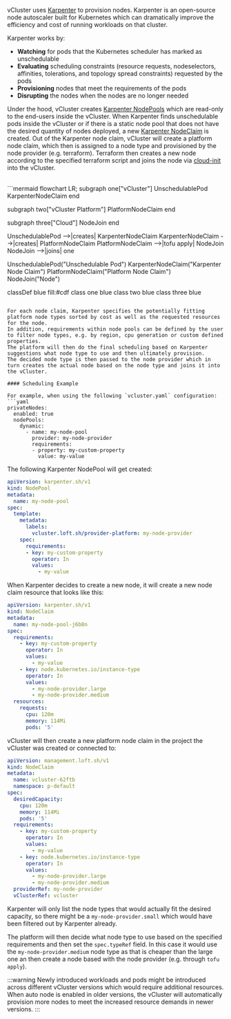 vCluster uses [Karpenter](https://karpenter.sh/docs/) to provision nodes. 
Karpenter is an open-source node autoscaler built for Kubernetes which can dramatically improve the efficiency and cost of running workloads on that cluster. 

Karpenter works by:
* **Watching** for pods that the Kubernetes scheduler has marked as unschedulable
* **Evaluating** scheduling constraints (resource requests, nodeselectors, affinities, tolerations, and topology spread constraints) requested by the pods
* **Provisioning** nodes that meet the requirements of the pods
* **Disrupting** the nodes when the nodes are no longer needed

Under the hood, vCluster creates [Karpenter NodePools](https://karpenter.sh/docs/concepts/nodepools/) which are read-only to the end-users inside the vCluster.
When Karpenter finds unschedulable pods inside the vCluster or if there is a static node pool that does not have the desired quantity of nodes deployed, a new [Karpenter NodeClaim](https://karpenter.sh/docs/concepts/nodeclaims/)
is created. Out of the Karpenter node claim, vCluster will create a platform node claim, which then is assigned to a node type and provisioned by the node provider (e.g. terraform).
Terraform then creates a new node according to the specified terraform script and joins the node via [cloud-init](https://cloud-init.io/) into the vCluster.

<br />
```mermaid
flowchart LR;
  subgraph one["vCluster"]
  UnschedulablePod
  KarpenterNodeClaim
  end

  subgraph two["vCluster Platform"]
  PlatformNodeClaim
  end

  subgraph three["Cloud"]
  NodeJoin
  end

  UnschedulablePod -->|creates| KarpenterNodeClaim
  KarpenterNodeClaim -->|creates| PlatformNodeClaim
  PlatformNodeClaim -->|tofu apply| NodeJoin
  NodeJoin -->|joins| one

  UnschedulablePod("Unschedulable Pod")
  KarpenterNodeClaim("Karpenter Node Claim")
  PlatformNodeClaim("Platform Node Claim")
  NodeJoin("Node")

  classDef blue fill:#cdf
  class one blue
  class two blue
  class three blue
```

For each node claim, Karpenter specifies the potentially fitting platform node types sorted by cost as well as the requested resources for the node. 
In addition, requirements within node pools can be defined by the user to filter node types, e.g. by region, cpu generation or custom defined properties.
The platform will then do the final scheduling based on Karpenter suggestions what node type to use and then ultimately provision.
The decided node type is then passed to the node provider which in turn creates the actual node based on the node type and joins it into the vCluster.

#### Scheduling Example

For example, when using the following `vcluster.yaml` configuration:
```yaml
privateNodes:
  enabled: true
  nodePools:
    dynamic:
      - name: my-node-pool
        provider: my-node-provider
        requirements:
        - property: my-custom-property
          value: my-value
```

The following Karpenter NodePool will get created:
```yaml
apiVersion: karpenter.sh/v1
kind: NodePool
metadata:
  name: my-node-pool
spec:
  template:
    metadata:
      labels:
        vcluster.loft.sh/provider-platform: my-node-provider
    spec:
      requirements:
      - key: my-custom-property
        operator: In
        values:
          - my-value
```

When Karpenter decides to create a new node, it will create a new node claim resource that looks like this:
```yaml
apiVersion: karpenter.sh/v1
kind: NodeClaim
metadata:
  name: my-node-pool-j6b8n
spec:
  requirements:
    - key: my-custom-property
      operator: In
      values:
        - my-value
    - key: node.kubernetes.io/instance-type
      operator: In
      values:
        - my-node-provider.large
        - my-node-provider.medium
  resources:
    requests:
      cpu: 120m
      memory: 114Mi
      pods: '5'
```

vCluster will then create a new platform node claim in the project the vCluster was created or connected to:
```yaml
apiVersion: management.loft.sh/v1
kind: NodeClaim
metadata:
  name: vcluster-62ftb
  namespace: p-default
spec:
  desiredCapacity:
    cpu: 120m
    memory: 114Mi
    pods: '5'
  requirements:
    - key: my-custom-property
      operator: In
      values:
        - my-value
    - key: node.kubernetes.io/instance-type
      operator: In
      values:
        - my-node-provider.large
        - my-node-provider.medium
  providerRef: my-node-provider
  vClusterRef: vcluster
```

Karpenter will only list the node types that would actually fit the desired capacity, so there might be a `my-node-provider.small` which would have been filtered out by Karpenter already.

The platform will then decide what node type to use based on the specified requirements and then set the `spec.typeRef` field. 
In this case it would use the `my-node-provider.medium` node type as that is cheaper than the large one an then create a node based with the node provider (e.g. through `tofu apply`).

:::warning
Newly introduced workloads and pods might be introduced across different vCluster versions which would require additional resources. When auto node is enabled in older versions, 
the vCluster will automatically provision more nodes to meet the increased resource demands in newer versions.
:::

